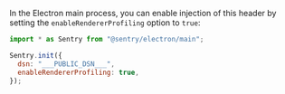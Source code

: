 In the Electron main process, you can enable injection of this header by setting the `enableRendererProfiling` option to `true`:

```javascript
import * as Sentry from "@sentry/electron/main";

Sentry.init({
  dsn: "___PUBLIC_DSN___",
  enableRendererProfiling: true,
});
```
